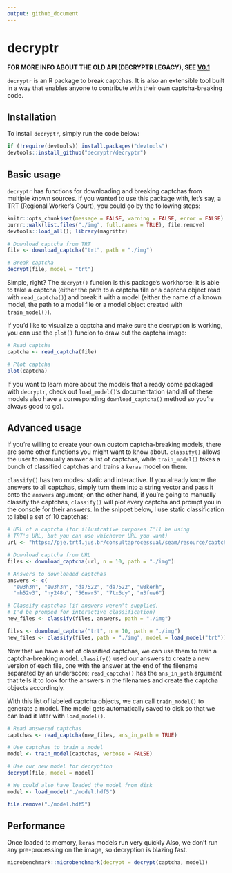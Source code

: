 ```yaml
---
output: github_document
---
```


# decryptr

**FOR MORE INFO ABOUT THE OLD API (DECRYPTR LEGACY), SEE [V0.1](https://github.com/decryptr/decryptr/releases/tag/v0.1)**

`decryptr` is an R package to break captchas. It is also an extensible tool
built in a way that enables anyone to contribute with their own captcha-breaking
code.

## Installation

To install `decryptr`, simply run the code below:

```r
if (!require(devtools)) install.packages("devtools")
devtools::install_github("decryptr/decryptr")
```

## Basic usage

`decryptr` has functions for downloading and breaking captchas from multiple
known sources. If you wanted to use this package with, let's say, a TRT (Regional
Worker's Court), you could go by the following steps:

```r
knitr::opts_chunk$set(message = FALSE, warning = FALSE, error = FALSE)
purrr::walk(list.files("./img", full.names = TRUE), file.remove)
devtools::load_all(); library(magrittr)
```


```r
# Download captcha from TRT
file <- download_captcha("trt", path = "./img")

# Break captcha
decrypt(file, model = "trt")
```

Simple, right? The `decrypt()` funcion is this package's workhorse: it is able to
take a captcha (either the path to a captcha file or a captcha object read with
`read_captcha()`) and break it with a model (either the name of a known model,
the path to a model file or a model object created with `train_model()`).

If you'd like to visualize a captcha and make sure the decryption is working, you
can use the `plot()` funcion to draw out the captcha image:

```r
# Read captcha
captcha <- read_captcha(file)

# Plot captcha
plot(captcha)
```

If you want to learn more about the models that already come packaged with `decryptr`,
check out `load_model()`'s documentation (and all of these models also have a corresponding
`download_captcha()` method so you're always good to go).

## Advanced usage

If you're willing to create your own custom captcha-breaking models, there are some
other functions you might want to know about. `classify()` allows the user to manually
answer a list of captchas, while `train_model()` takes a bunch of classified captchas and
trains a `keras` model on them.

`classify()` has two modes: static and interactive. If you already know the answers to all
captchas, simply turn them into a string vector and pass it onto the `answers` argument;
on the other hand, if you're going to manually classify the captchas, `classify()` will
plot every captcha and prompt you in the console for their answers. In the snippet below,
I use static classification to label a set of 10 captchas:

```r
# URL of a captcha (for illustrative purposes I'll be using
# TRT's URL, but you can use whichever URL you want)
url <- "https://pje.trt4.jus.br/consultaprocessual/seam/resource/captcha"

# Download captcha from URL
files <- download_captcha(url, n = 10, path = "./img")

# Answers to downloaded captchas
answers <- c(
  "ew3h3n", "ew3h3n", "da7522", "da7522", "w8kerh",
  "mh52v3", "ny248u", "56nwr5", "7tx6dy", "n3fue6")

# Classify captchas (if answers weren't supplied,
# I'd be promped for interactive classification)
new_files <- classify(files, answers, path = "./img")
```

```r
files <- download_captcha("trt", n = 10, path = "./img")
new_files <- classify(files, path = "./img", model = load_model("trt"))
```

Now that we have a set of classified captchas, we can use them to train a
captcha-breaking model. `classify()` used our answers to create a new version
of each file, one with the answer at the end of the filename separated by an
underscore; `read_captcha()` has the `ans_in_path` argument that tells it to
look for the answers in the filenames and create the captcha objects accordingly.

With this list of labeled captcha objects, we can call `train_model()` to generate
a model. The model gets automatically saved to disk so that we can load it later
with `load_model()`.

```r
# Read answered captchas
captchas <- read_captcha(new_files, ans_in_path = TRUE)

# Use captchas to train a model
model <- train_model(captchas, verbose = FALSE)

# Use our new model for decryption
decrypt(file, model = model)

# We could also have loaded the model from disk
model <- load_model("./model.hdf5")
```

```r
file.remove("./model.hdf5")
```

## Performance

Once loaded to memory, `keras` models run very quickly Also, we don't run any
pre-processing on the image, so decryption is blazing fast.

```r
microbenchmark::microbenchmark(decrypt = decrypt(captcha, model))
```
